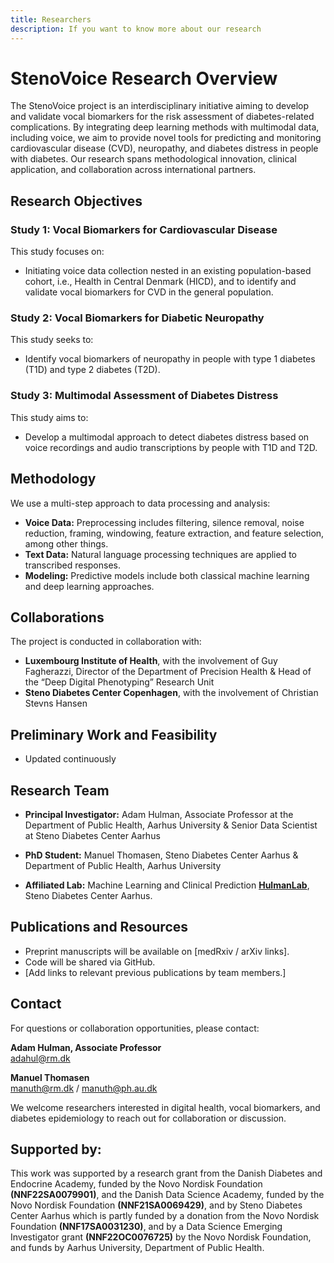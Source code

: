```yaml
---
title: Researchers
description: If you want to know more about our research
---
```


# StenoVoice Research Overview

The StenoVoice project is an interdisciplinary initiative aiming to develop and validate vocal biomarkers for the risk assessment of diabetes-related complications. By integrating deep learning methods with multimodal data, including voice, we aim to provide novel tools for predicting and monitoring cardiovascular disease (CVD), neuropathy, and diabetes distress in people with diabetes. Our research spans methodological innovation, clinical application, and collaboration across international partners.

## Research Objectives

### Study 1: Vocal Biomarkers for Cardiovascular Disease
This study focuses on:

- Initiating voice data collection nested in an existing population-based cohort, i.e., Health in Central Denmark (HICD), and to identify and validate vocal biomarkers for CVD in the general population.

### Study 2: Vocal Biomarkers for Diabetic Neuropathy
This study seeks to:

- Identify vocal biomarkers of neuropathy in people with type 1 diabetes (T1D) and type 2 diabetes (T2D). 

### Study 3: Multimodal Assessment of Diabetes Distress
This study aims to:

- Develop a multimodal approach to detect diabetes distress based on voice recordings and audio transcriptions by people with T1D and T2D.

## Methodology

We use a multi-step approach to data processing and analysis:

- **Voice Data:** Preprocessing includes filtering, silence removal, noise reduction, framing, windowing, feature extraction, and feature selection, among other things.
- **Text Data:** Natural language processing techniques are applied to transcribed responses.
- **Modeling:** Predictive models include both classical machine learning and deep learning approaches.

## Collaborations

The project is conducted in collaboration with:

- **Luxembourg Institute of Health**, with the involvement of Guy Fagherazzi, Director of the Department of Precision Health & Head of the "Deep Digital Phenotyping" Research Unit
- **Steno Diabetes Center Copenhagen**, with the involvement of Christian Stevns Hansen

## Preliminary Work and Feasibility

- Updated continuously

## Research Team

- **Principal Investigator:** Adam Hulman, Associate Professor at the Department of Public Health, Aarhus University & Senior Data Scientist at Steno Diabetes Center Aarhus
- **PhD Student:** Manuel Thomasen, Steno Diabetes Center Aarhus & Department of Public Health, Aarhus University

- **Affiliated Lab:** Machine Learning and Clinical Prediction [**HulmanLab**](hulmanlab.org), Steno Diabetes Center Aarhus.

## Publications and Resources

- Preprint manuscripts will be available on [medRxiv / arXiv links].
- Code will be shared via GitHub.
- [Add links to relevant previous publications by team members.]

## Contact

For questions or collaboration opportunities, please contact:

**Adam Hulman, Associate Professor**  
[adahul@rm.dk](mailto:adahul@rm.dk)

**Manuel Thomasen**  
[manuth@rm.dk](mailto:manuth@rm.dk) / [manuth@ph.au.dk](mailto:manuth@ph.au.dk)  

We welcome researchers interested in digital health, vocal biomarkers, and diabetes epidemiology to reach out for collaboration or discussion.

## Supported by:
This work was supported by a research grant from the Danish Diabetes and Endocrine Academy, funded by the Novo Nordisk Foundation **(NNF22SA0079901)**, and the Danish Data Science Academy, funded by the Novo Nordisk Foundation **(NNF21SA0069429)**, and by Steno Diabetes Center Aarhus which is partly funded by a donation from the Novo Nordisk Foundation **(NNF17SA0031230)**, and by a Data Science Emerging Investigator grant **(NNF22OC0076725)** by the Novo Nordisk Foundation, and funds by Aarhus University, Department of Public Health.
